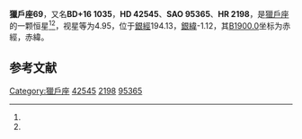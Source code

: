 {{Starbox begin
| name = 獵戶座69
}}
{{Starbox observe
| epoch = [[J2000.0|J2000.0]]
| constell = [[獵戶座|獵戶座]]<ref name=SIMBAD>{{cite web
 | url=http://simbad.u-strasbg.fr/simbad/sim-id?Ident=HR+2198
 | title=Pulsating variable Star
 | publisher=Centre de Données astronomiques de Strasbourg
 | work=SIMBAD
 | accessdate=2012-07-13
 | archive-date=2019-05-20
 | archive-url=https://web.archive.org/web/20190520073541/http://simbad.u-strasbg.fr/simbad/sim-id?Ident=HR+2198
 | dead-url=no
 }}</ref><ref name=DATA>{{cite web
 | url=http://vizier.u-strasbg.fr/viz-bin/VizieR-5?-out.add=.&-source=5050&-corr=PK=HR&-out.max=9999&HR=2198
 | title=VizieR Detailed Page
 | accessdate=2012-07-13
 | archive-date=2016-03-05
 | archive-url=https://web.archive.org/web/20160305013913/http://vizier.u-strasbg.fr/viz-bin/VizieR-5?-out.add=.&-source=5050&-corr=PK=HR&-out.max=9999&HR=2198
 | dead-url=no
 }}</ref>
| 星官 = [[水府_(星官)|水府]]
| ra = {{RA|6|12|3.3}}<ref name=SIMBAD /><ref name=DATA />
| dec = {{DEC|+16|7|50}}<ref name=SIMBAD /><ref name=DATA />
| appmag_v = 4.95<ref name=SIMBAD /><ref name=DATA />
}}
{{Starbox character
| class = B5Vn<ref name=SIMBAD /><ref name=DATA />
| b-v = -0.14<ref name=SIMBAD /><ref name=DATA />
| u-b = -0.58<ref name=SIMBAD /><ref name=DATA />
| r-i = -0.14<ref name=SIMBAD /><ref name=DATA />
| variable = 
}}
{{Starbox astrometry
| radial_v = -0.58
| prop_mo_ra = 22
| parallax = 
| p_error = 
}}
{{Starbox catalog
| names =BD+16 1035，[[SAO星表|SAO]] 95365，[[HD星表|HD]] 42545，[[HR星表|HR]] 2198}}
{{Starbox reference |Simbad=HR+2198}}
{{Starbox end}}

'''獵戶座69'''，又名'''BD+16 1035'''，'''HD 42545'''、'''SAO 95365'''、'''HR 2198'''，是[[獵戶座|獵戶座]]的一颗恒星<ref name=SIMBAD /><ref name=DATA />，视星等为4.95，位于[[銀道座標系|銀經]]194.13，[[銀道座標系|銀緯]]-1.12，其[[B1900.0|B1900.0]]坐标为赤經{{RA|6|6|17.2}}，赤緯{{DEC|+16|-1.12|11}}。

== 参考文献 ==
{{reflist}}

{{star-stub}}

{{獵戶座恒星}}
{{星官|水府|4|8}}
[[Category:獵戶座|Category:獵戶座]]
[[Category:HD和HDE天體|42545]]
[[Category:HR天體|2198]]
[[Category:SAO天體|95365]]